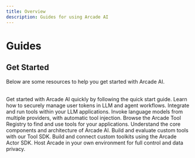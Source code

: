 ```yaml
---
title: Overview
description: Guides for using Arcade AI
---
```


# Guides


## Get Started

Below are some resources to help you get started with Arcade AI.

<br />

<Cards columns={3}>
    <Card icon="rocket" title="Quick start" href="/docs/guides/quickstart">
        Get started with Arcade AI quickly by following the quick start guide.
    </Card>
    <Card
        icon="people-group"
        title="Agent Authentication"
        href="/docs/guides/agentauth"
    >
        Learn how to securely manage user tokens in LLM and agent workflows.
    </Card>
    <Card
        icon="puzzle-piece"
        title="Tool Calling"
        href="/docs/guides/toolcalling"
    >
        Integrate and run tools within your LLM applications.
    </Card>
    <Card icon="code" title="LLM API" href="https://reference.arcade-ai.com">
        Invoke language models from multiple providers, with automatic tool
        injection.
    </Card>
    <Card icon="tool" title="Tool Registry" href="/docs/">
        Browse the Arcade Tool Registry to find and use tools for your
        applications.
    </Card>
    <Card
        icon="scale-balanced"
        title="Architecture"
        href="/docs/home/architecture"
    >
        Understand the core components and architecture of Arcade AI.
    </Card>
    <Card icon="plug" title="Tool SDK" href="/docs/guides/toolsdk/sdk">
        Build and evaluate custom tools with our Tool SDK.
    </Card>
    <Card icon="terminal" title="Actor SDK" href="/docs/guides/actor/sdk">
        Build and connect custom toolkits using the Arcade Actor SDK.
    </Card>
    <Card icon="cloud" title="Deployment" href="/docs/home/deployment">
        Host Arcade in your own environment for full control and data privacy.
    </Card>
</Cards>
